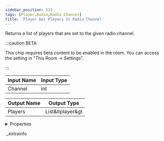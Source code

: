 ```yaml
---
sidebar_position: 533
tags: [Player,Audio,Radio Channel]
title: 'Player Get Players In Radio Channel'
---
```


Returns a list of players that are set to the given radio channel.

:::caution BETA

This chip requires beta content to be enabled in the room. You can access the setting in "This Room -> Settings".

:::

<IChip uuid="502c4b6c-47b6-4370-a1e0-9cab18b1af35" />

| Input Name | Input Type |
|-----------|-----------|
| Channel | int |

| Output Name | Output Type |
|-----------|-----------|
| Players | List&ltplayer&gt |


<details>
  <summary>Properties</summary>
  <div>
    <div>
    <table>
      <thead>
        <tr>
          <th>Room availability:</th>
          <th>Available everywhere</th>
        </tr>
        <tr>
          <th>Is beta required?</th>
          <th>Yes</th>
        </tr>
        <tr>
          <th>Is this chip a trolling risk?</th>
          <th>No</th>
        </tr>
        <tr>
          <th>Is this chip a role assignment risk?</th>
          <th>No</th>
        </tr>
        <tr>
          <th>Chip UUID</th>
          <th>502c4b6c-47b6-4370-a1e0-9cab18b1af35</th>
        </tr>
      </thead>
    </table>
    </div>
  </div>
</details>

._extrainfo